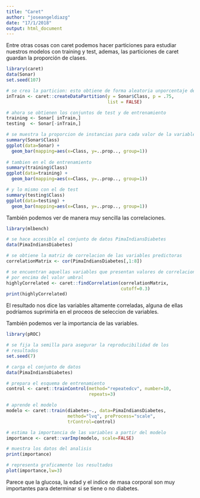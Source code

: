 ```yaml
---
title: "Caret"
author: "joseangeldiazg"
date: "17/1/2018"
output: html_document
---
```


Entre otras cosas con caret podemos hacer particiones para estudiar nuestros modelos con training y test, ademas, las particiones de caret guardan la proporción de clases. 


```r
library(caret)
data(Sonar)
set.seed(107)

# se crea la particion: esto obtiene de forma aleatoria unporcentaje de instancias dado por p. El metodo mantiene  la proporcion deinstancias para cada valor de la variable clase
inTrain <- caret::createDataPartition(y = Sonar$Class, p = .75, 
                                      list = FALSE)

# ahora se obtienen los conjuntos de test y de entrenamiento
training <- Sonar[ inTrain,]
testing  <- Sonar[-inTrain,]

# se muestra la proporcion de instancias para cada valor de la variable clase en el conjunto de datos original
summary(Sonar$Class)
ggplot(data=Sonar) + 
  geom_bar(mapping=aes(x=Class, y=..prop.., group=1))
            
# tambien en el de entrenamiento
summary(training$Class)
ggplot(data=training) + 
  geom_bar(mapping=aes(x=Class, y=..prop.., group=1))

# y lo mismo con el de test
summary(testing$Class)
ggplot(data=testing) + 
  geom_bar(mapping=aes(x=Class, y=..prop.., group=1))
```


También podemos ver de manera muy sencilla las correlaciones. 

```r
library(mlbench)

# se hace accesible el conjunto de datos PimaIndiansDiabetes
data(PimaIndiansDiabetes)

# se obtiene la matriz de correlacion de las variables predictoras
correlationMatrix <- cor(PimaIndiansDiabetes[,1:8])

# se encuentran aquellas variables que presentan valores de correlacion
# por encima del valor umbral
highlyCorrelated <- caret::findCorrelation(correlationMatrix, 
                                           cutoff=0.3)
print(highlyCorrelated)

```
El resultado nos dice las variables altamente correladas, alguna de ellas podríamos suprimirla en el proceos de seleccion de variables. 

También podemos ver la importancia de las variables. 

```r
library(pROC)

# se fija la semilla para asegurar la reproducibilidad de los 
# resultados
set.seed(7)

# carga el conjunto de datos
data(PimaIndiansDiabetes)

# prepara el esquema de entrenamiento
control <- caret::trainControl(method="repeatedcv", number=10, 
                               repeats=3)

# aprende el modelo
modelo <- caret::train(diabetes~., data=PimaIndiansDiabetes, 
                       method="lvq", preProcess="scale", 
                       trControl=control)

# estima la importancia de las variables a partir del modelo
importance <- caret::varImp(modelo, scale=FALSE)

# muestra los datos del analisis
print(importance)

# representa graficamente los resultados
plot(importance,lw=3)
```


Parece que la glucosa, la edad y el indice de masa corporal son muy importantes para determinar si se tiene o no diabetes. 
